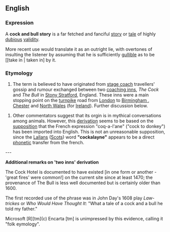 ==English==
===Expression===
A '''cock and bull story''' is a far fetched and fanciful [[story]] or [[tale]] of highly [[dubious]] [[validity]].  

More recent use would translate it as an outright lie, with overtones of insulting the listener by assuming that he is sufficiently [[gullible]] as to be [[take in | taken in] by it.


===Etymology===
# The term is believed to have originated from [[w:stage coach | stage coach]] travellers' gossip and rumour exchanged between two [[w:coaching inns | coaching inns]], ''The Cock'' and ''The Bull'' in [[w:Stony Stratford | Stony Stratford]], England.  These inns were a main stopping point on the [[w:turnpike | turnpike]] road from [[w:London | London]] to [[w:Birmingham | Birmingham ]], [[w:Chester | Chester]] and [[w:North Wales | North Wales]] (for [[w:Ireland | Ireland]]).  Further discussion below.


# Other commentators suggest that its orgin is in mythical conversations among animals.  However, this [[derive | derivation]] seems to be based on the [[suppose | supposition]] that the French expression "coq-a-l'ane" ("cock to donkey") has been imported into English.  This is not an unreasonable supposition, since the [[wikipedia:Lallans | Lallans]] ([[Scots]]) word '''"cockalayne"''' appears to be a direct [[phonetic]] transfer from the french.

---

'''Additional remarks on 'two inns' derivation'''

The Cock Hotel is documented to have existed [in one form or another - 'great fires' were common!] on the current site since at least 1470; the provenance of The Bull is less well documented but is certainly older than 1600.

The first recorded use of the phrase was in John Day's 1608 play ''Law-trickes'' or ''Who Would Have Thought It'': "What a tale of a cock and a bull he told my father."

Microsoft [R][tm](c) Encarta [tm] is unimpressed by this evidence, calling it "folk eymology".